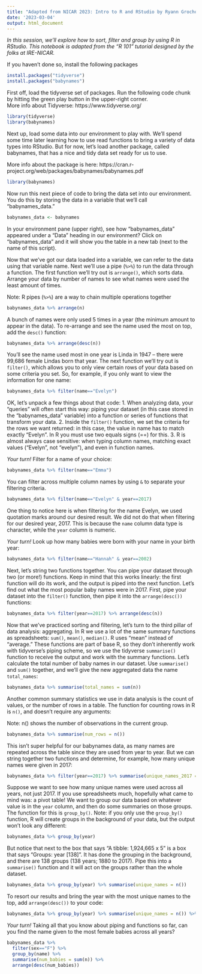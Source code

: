 ```yaml
---
title: "Adapted from NICAR 2023: Intro to R and RStudio by Ryann Grochowski Jones"
date: '2023-03-04'
output: html_document
---
```


*In this session, we'll explore how to sort, filter and group by using R in RStudio. This notebook is adapted from the "R 101" tutorial designed by the folks at IRE-NICAR.*


If you haven't done so, install the following packages
```r
install.packages("tidyverse")
install.packages("babynames")
```



First off, load the tidyverse set of packages. Run the following code chunk by hitting the green play button in the upper-right corner.  
More info about Tidyverse: https://www.tidyverse.org/
```r
library(tidyverse)
library(babynames)
```
Next up, load some data into our environment to play with. We'll spend some time later learning how to use read functions to bring a variety of data types into RStudio. But for now, let's load another package, called babynames, that has a nice and tidy data set ready for us to use.

More info about the package is here: https://cran.r-project.org/web/packages/babynames/babynames.pdf
```r
library(babynames)
```
Now run this next piece of code to bring the data set into our environment. You do this by storing the data in a variable that we'll call "babynames_data."
```r
babynames_data <- babynames
```
In your environment pane (upper right), see how "babynames_data" appeared under a "Data" heading in our environment? Click on "babynames_data" and it will show you the table in a new tab (next to the name of this script).

Now that we've got our data loaded into a variable, we can refer to the data using that variable name. Next we'll use a pipe (`%>%`) to run the data through a function. The first function we'll try out is `arrange()`, which sorts data. Arrange your data by number of names to see what names were used the least amount of times.

Note: R pipes (`%>%`) are a way to chain multiple operations together 
```r
babynames_data %>% arrange(n)
```

A bunch of names were only used 5 times in a year (the minimum amount to appear in the data). To re-arrange and see the name used the most on top, add the `desc()` function: 
```r
babynames_data %>% arrange(desc(n))
```
You'll see the name used most in one year is Linda in 1947 -- there were 99,686 female Lindas born that year.
The next function we'll try out is `filter()`, which allows you to only view certain rows of your data based on some criteria you set. So, for example, if you only want to view the information for one name: 
```r
babynames_data %>% filter(name=="Evelyn")
```
OK, let's unpack a few things about that code: 
1. When analyzing data, your "queries" will often start this way: piping your dataset (in this case stored in the "babynames_data" variable) into a function or series of functions that transform your data. 
2. Inside the `filter()` function, we set the criteria for the rows we want returned: in this case, the value in name has to match exactly "Evelyn". In R you must use two equals signs (==) for this. 
3. R is almost always case sensitive: when typing column names, matching exact values ("Evelyn", not "evelyn"), and even in function names.

*Your turn!* Filter for a name of your choice:
```r
babynames_data %>% filter(name=="Emma")
```
You can filter across multiple column names by using `&` to separate your filtering criteria.
```r
babynames_data %>% filter(name=="Evelyn" & year==2017)
```
One thing to notice here is when filtering for the name Evelyn, we used quotation marks around our desired result. We did not do that when filtering for our desired year, 2017. This is because the `name` column data type is character, while the `year` column is numeric. 

*Your turn!* Look up how many babies were born with your name in your birth year:
```r
babynames_data %>% filter(name=="Hannah" & year==2002)
```
Next, let's string two functions together. You can pipe your dataset through two (or more!) functions. Keep in mind that this works linearly: the first function will do its work, and the output is piped into the next function.
Let's find out what the most popular baby names were in 2017. First, pipe your dataset into the `filter()` function, then pipe it into the `arrange(desc())` functions:
```r
babynames_data %>% filter(year==2017) %>% arrange(desc(n))
```
Now that we've practiced sorting and filtering, let's turn to the third pillar of data analysis: aggregating. In R we use a lot of the same summary functions as spreadsheets: `sum()`, `mean()`, `median()`. R uses "mean" instead of "average." 
These functions are part of base R, so they don't inherently work with tidyverse's piping scheme, so we use the tidyverse `summarise()` function to receive the output and work with the summary functions. 
Let's calculate the total number of baby names in our dataset. Use `summarise()` and `sum()` together, and we'll give the new aggregated data the name `total_names`: 
```r
babynames_data %>% summarise(total_names = sum(n))
```
Another common summary statistics we use in data analysis is the count of values, or the number of rows in a table. The function for counting rows in R is `n()`, and doesn't require any arguments:

Note: n() shows the number of observations in the current group.
```r
babynames_data %>% summarise(num_rows = n())
```
This isn't super helpful for our babynames data, as many names are repeated across the table since they are used from year to year. But we can string together two functions and determine, for example, how many unique names were given in 2017:

```r
babynames_data %>% filter(year==2017) %>% summarise(unique_names_2017 = n())
```
Suppose we want to see how many unique names were used across all years, not just 2017. If you use spreadsheets much, hopefully what came to mind was: a pivot table! We want to group our data based on whatever value is in the `year` column, and then do some summaries on those groups. 
The function for this is `group_by()`. Note: if you only use the `group_by()` function, R will create groups in the background of your data, but the output won't look any different: 
```r
babynames_data %>% group_by(year)
```
But notice that next to the box that says "A tibble: 1,924,665 x 5" is a box that says "Groups: year [138]". It has done the grouping in the background, and there are 138 groups (138 years; 1880 to 2017). Pipe this into a `summarise()` function and it will act on the groups rather than the whole dataset.
```r
babynames_data %>% group_by(year) %>% summarise(unique_names = n())
```
To resort our results and bring the year with the most unique names to the top, add `arrange(desc())` to your code:
```r
babynames_data %>% group_by(year) %>% summarise(unique_names = n()) %>% arrange(desc(unique_names))
```
*Your turn!* Taking all that you know about piping and functions so far, can you find the name given to the most female babies across all years?  
```r
babynames_data %>% 
  filter(sex=="F") %>% 
  group_by(name) %>% 
  summarise(num_babies = sum(n)) %>% 
  arrange(desc(num_babies))
```
